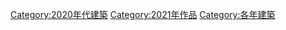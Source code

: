{{Commonscat|Built in 2021}}

[[Category:2020年代建築|Category:2020年代建築]]
[[Category:2021年作品|Category:2021年作品]]
[[Category:各年建築|Category:各年建築]]